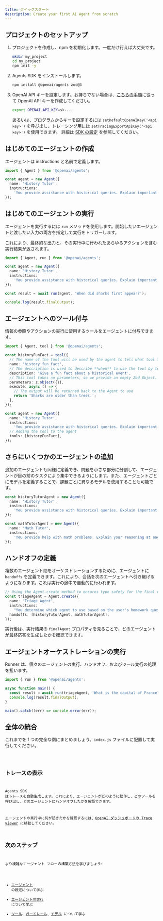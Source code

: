 ```yaml
---
title: クイックスタート
description: Create your first AI Agent from scratch
---
```



## プロジェクトのセットアップ

<Steps>

1. プロジェクトを作成し、npm を初期化します。一度だけ行えば大丈夫です。

   ```bash
   mkdir my_project
   cd my_project
   npm init -y
   ```

2. Agents SDK をインストールします。

   ```bash
   npm install @openai/agents zod@3
   ```

3. OpenAI API キーを設定します。お持ちでない場合は、[こちらの手順](https://platform.openai.com/docs/quickstart#create-and-export-an-api-key)に従って OpenAI API キーを作成してください。

   ```bash
   export OPENAI_API_KEY=sk-...
   ```

   あるいは、プログラムからキーを設定するには `setDefaultOpenAIKey('<api key>')` を呼び出し、トレーシング用には `setTracingExportApiKey('<api key>')` を使用できます。
   詳細は [SDK の設定](/openai-agents-js/ja/guides/config) を参照してください。

</Steps>

## はじめてのエージェントの作成

エージェントは instructions と名前で定義します。

```typescript
import { Agent } from '@openai/agents';

const agent = new Agent({
  name: 'History Tutor',
  instructions:
    'You provide assistance with historical queries. Explain important events and context clearly.',
});
```

## はじめてのエージェントの実行

エージェントを実行するには `run` メソッドを使用します。開始したいエージェントと渡したい入力の両方を指定して実行をトリガーします。

これにより、最終的な出力と、その実行中に行われたあらゆるアクションを含む実行結果が返されます。

```typescript
import { Agent, run } from '@openai/agents';

const agent = new Agent({
  name: 'History Tutor',
  instructions:
    'You provide assistance with historical queries. Explain important events and context clearly.',
});

const result = await run(agent, 'When did sharks first appear?');

console.log(result.finalOutput);
```

## エージェントへのツール付与

情報の参照やアクションの実行に使用するツールをエージェントに付与できます。

```typescript
import { Agent, tool } from '@openai/agents';

const historyFunFact = tool({
  // The name of the tool will be used by the agent to tell what tool to use.
  name: 'history_fun_fact',
  // The description is used to describe **when** to use the tool by telling it **what** it does.
  description: 'Give a fun fact about a historical event',
  // This tool takes no parameters, so we provide an empty Zod Object.
  parameters: z.object({}),
  execute: async () => {
    // The output will be returned back to the Agent to use
    return 'Sharks are older than trees.';
  },
});

const agent = new Agent({
  name: 'History Tutor',
  instructions:
    'You provide assistance with historical queries. Explain important events and context clearly.',
  // Adding the tool to the agent
  tools: [historyFunFact],
});
```

## さらにいくつかのエージェントの追加

追加のエージェントも同様に定義でき、問題を小さな部分に分割して、エージェントが目の前のタスクにより集中できるようにします。また、エージェントごとにモデルを定義することで、課題ごとに異なるモデルを使用することも可能です。

```typescript
const historyTutorAgent = new Agent({
  name: 'History Tutor',
  instructions:
    'You provide assistance with historical queries. Explain important events and context clearly.',
});

const mathTutorAgent = new Agent({
  name: 'Math Tutor',
  instructions:
    'You provide help with math problems. Explain your reasoning at each step and include examples',
});
```

## ハンドオフの定義

複数のエージェント間をオーケストレーションするために、エージェントに `handoffs` を定義できます。これにより、会話を次のエージェントへ引き継げるようになります。これは実行の途中で自動的に行われます。

```typescript
// Using the Agent.create method to ensures type safety for the final output
const triageAgent = Agent.create({
  name: 'Triage Agent',
  instructions:
    "You determine which agent to use based on the user's homework question",
  handoffs: [historyTutorAgent, mathTutorAgent],
});
```

実行後は、実行結果の `finalAgent` プロパティを見ることで、どのエージェントが最終応答を生成したかを確認できます。

## エージェントオーケストレーションの実行

Runner は、個々のエージェントの実行、ハンドオフ、およびツール実行の処理を担います。

```typescript
import { run } from '@openai/agents';

async function main() {
  const result = await run(triageAgent, 'What is the capital of France?');
  console.log(result.finalOutput);
}

main().catch((err) => console.error(err));
```

## 全体の統合

これまでを 1 つの完全な例にまとめましょう。`index.js` ファイルに配置して実行してください。

<Code lang="typescript" code={quickstartExample} title="クイックスタート" />

## トレースの表示

Agents SDK はトレースを自動生成します。これにより、エージェントがどのように動作し、どのツールを呼び出し、どのエージェントにハンドオフしたかを確認できます。

エージェントの実行中に何が起きたかを確認するには、[OpenAI ダッシュボードの Trace viewer](https://platform.openai.com/traces) に移動してください。

## 次のステップ

より複雑なエージェント フローの構築方法を学びましょう:

- [エージェント](/openai-agents-js/ja/guides/agents) の設定について学ぶ
- [エージェントの実行](/openai-agents-js/ja/guides/running-agents) について学ぶ
- [ツール](/openai-agents-js/ja/guides/tools)、[ガードレール](/openai-agents-js/ja/guides/guardrails)、[モデル](/openai-agents-js/ja/guides/models) について学ぶ
